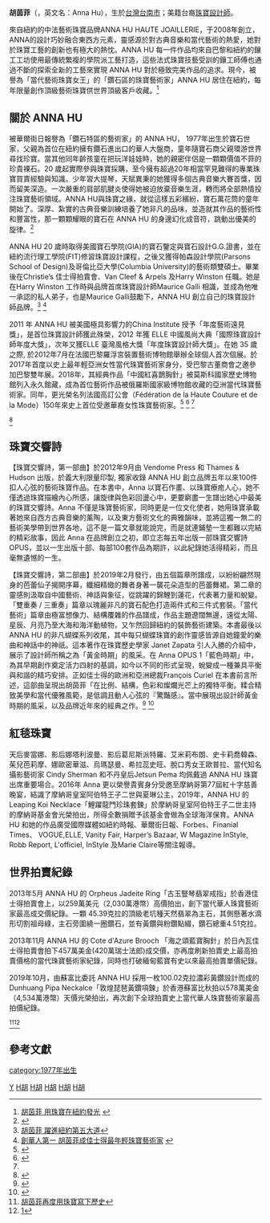 '''胡茵菲'''（{{bd|1977年}}，英文名：Anna Hu），生於[[台灣|台灣]][[台南市|台南市]]；美籍台裔[[珠寶設計師|珠寶設計師]]。

來自紐約的中法藝術珠寶品牌ANNA HU HAUTE JOAILLERIE，于2008年創立，ANNA的設計巧妙融合東西方元素，靈感源於對古典音樂和當代藝術的熱愛，她對於珠寶工藝的創新也有極大的熱忱。ANNA HU 每一件作品均來自巴黎和紐約的鑲工工坊使用最傳統繁複的學院派工藝打造，這些法式珠寶技藝受訓的鑲工師傅也通過不斷的探索全新的工藝來實現 ANNA HU 對於極致完美作品的追求。現今，被譽為「當代藝術珠寶女王」的「鑽石區的珠寶藝術家」ANNA HU 居住在紐約，每年限量創作頂級藝術珠寶供世界頂級客戶收藏。<ref>[http://mag.udn.com/mag/newsstand/printpage.jsp?f_ART_ID=202289 胡茵菲 用珠寶在紐約發光] {{webarchive|url=https://web.archive.org/web/20150402092225/http://mag.udn.com/mag/newsstand/printpage.jsp?f_ART_ID=202289 |date=2015-04-02 }}</ref>

==關於 ANNA HU==
被華爾街日報譽為「鑽石特區的藝術家」的 ANNA HU， 1977年出生於寶石世家，父親為首位在紐約擁有鑽石進出口的華人大盤商，童年隨寶石商父親環游世界尋找珍寶。當其他同年齡孩童在把玩洋娃娃時，她的親密伴侶是一顆顆價值不菲的珍貴裸石。20 歲起實際參與珠寶採購，至今擁有超過20年相當罕見難得的專業珠寶買賣經驗與知識。少年習大提琴，天賦異秉的她獲得多個古典音樂大賽首獎，因而留美深造。一次嚴重的肩部肌腱炎使得她被迫放棄音樂生涯，轉而將全部熱情投注珠寶藝術領域。ANNA HU與珠寶之緣，就從這樣五彩繽紛，寶石萬花筒的童年開始了。深厚、紮實的古典音樂訓練培養了她非凡的品味，並造就其作品的藝術性和豐富性，那一顆顆耀眼的寶石在 ANNA HU 的身邊幻化成音符，跳動出優美的旋律。<ref>{{Cite web |url=http://news.cts.com.tw/cts/general/200910/200910270335928.html |title=最年輕珠寶設計師 胡茵菲閃耀光芒 |access-date=2009-11-28 |archive-date=2016-03-09 |archive-url=https://web.archive.org/web/20160309205203/http://news.cts.com.tw/cts/general/200910/200910270335928.html |dead-url=no }}</ref>


ANNA HU 20 歲時取得美國寶石學院(GIA)的寶石鑒定與寶石設計G.G.證書，並在紐約流行理工學院(FIT)修習珠寶設計課程，之後又獲得帕森設計學院(Parsons School of Design)及哥倫比亞大學(Columbia University)的藝術類雙碩士。畢業後在Christie’s 佳士得拍賣會、Van Cleef & Arpels 及Harry Winston 任職。她是在Harry Winston 工作時與品牌首席珠寶設計師Maurice Galli 相識，並成為他唯一承認的私人弟子，也是Maurice Galli鼓勵下，ANNA HU 創立自己的珠寶設計師品牌。<ref>[http://www.boco.com.tw/NewsDetail.aspx?Bid=B20090703000006 胡茵菲 躍進紐約第五大道]{{dead link|date=2018年4月 |bot=InternetArchiveBot |fix-attempted=yes }}</ref>
<ref>[http://www.businesstimes.com.hk/a-20091028-41068/Anna-Hu 創華人第一 胡茵菲成佳士得最年輕珠寶藝術家] {{webarchive|url=https://web.archive.org/web/20100605161553/http://www.businesstimes.com.hk/a-20091028-41068/Anna-Hu |date=2010-06-05 }}</ref>


2011 年 ANNA HU 被美國極具影響力的China Institute 授予「年度藝術遠見獎」，是首位珠寶設計師獲此殊榮，2012 年獲 ELLE 中國風尚大典「國際珠寶設計師年度大獎」，次年又獲ELLE 臺灣風格大獎「年度珠寶設計師大獎」。在她 35 歲之際, 於2012年7月在法國巴黎羅浮宮裝置藝術博物館舉辦全球個人首次個展。於2017年首度以史上最年輕亞洲女性當代珠寶藝術家身分，受巴黎古董商會之邀參加巴黎雙年展。2018年，其經典作品「中國紅喜鵲胸針」被莫斯科國家歷史博物館列入永久館藏，成為首位藝術作品被俄羅斯國家級博物館收藏的亞洲當代珠寶藝術家。同年，更光榮名列法國高訂公會（Fédération de la Haute Couture et de la Mode）150年來史上首位受邀華裔女性珠寶藝術家。<ref>{{Cite web |url=http://www.xinhuanet.com/world/2017-09/12/c_1121648814.htm |title=法国巴黎双年展开幕 |access-date=2019-03-18 |archive-date=2021-05-24 |archive-url=https://web.archive.org/web/20210524161502/http://www.xinhuanet.com//world/2017-09/12/c_1121648814.htm |dead-url=no }}</ref>
<ref name="#1">{{Cite web |url=https://www.chinatimes.com/realtimenews/20180727002251-260405 |title=台裔珠寶設計師ANNA HU喜鵲胸針 獲莫斯科國家博物館收藏 |access-date=2019-03-18 |archive-date=2018-10-06 |archive-url=https://web.archive.org/web/20181006195906/http://www.chinatimes.com/realtimenews/20180727002251-260405 |dead-url=no }}</ref>
<ref name="#1"/></ref>
<ref>{{Cite web |url=https://udn.com/news/story/6988/4111704 |title=存档副本 |access-date=2019-10-22 |archive-date=2019-10-22 |archive-url=https://web.archive.org/web/20191022111744/https://udn.com/news/story/6988/4111704 |dead-url=no }}</ref>

==珠寶交響詩==
【珠寶交響詩，第一部曲】於2012年9月由 Vendome Press 和 Thames & Hudson 出版，於義大利限量印製, 獨家收錄 ANNA HU 創立品牌五年以來100件扣人心弦的藝術珠寶作品。在本書中，Anna 以寶石作畫、以珠寶療癒人心，她不僅透過珠寶描繪內心所感，讓旋律與色彩回盪心中，更要窮盡一生譜出她心中最美的珠寶交響詩。Anna 不僅是珠寶藝術家，同時更是一位文化使者，她用珠寶承載著她來自西方古典音樂的薰陶，以及東方藝術文化的典雅韻味，並將這獨一無二的藝術美學帶到世界各地，這不是一篇文章就能說完，而是就連鋪墊一生都難以完結的精彩故事，因此 Anna 在品牌創立之初，即立志每五年出版一部珠寶交響詩 OPUS，並以一生出版十部、每部100套作品為期許，以此紀錄她活得精彩，而且毫無遺憾的一生。


【珠寶交響詩，第二部曲】於2019年2月發行，由五個篇章所譜成，以紛紛翩然現身的芭蕾仙子揭開序幕，纖細精緻的舞者身著一襲花朵造型的芭蕾舞裙。第二章的靈感則汲取自中國藝術、神話與象征，從跳躍的錦鯉到蓮花，代表著力量和蛻變。「雙重奏 / 三重奏」篇章以瑰麗非凡的寶石配色打造兩件式和三件式套裝。「當代藝術」篇章由極富想像力、結構覆雜的作品譜成，作品主題遼闊無邊，遠從太陽、星辰、月亮乃至大海和海洋動植物，又乍然回歸紐約的裝飾藝術建築。本書最後以 ANNA HU 的非凡蝴蝶系列收尾，其中每只蝴蝶珠寶的創作靈感皆源自她鐘愛的樂曲和神話中的神祇。這本著作在珠寶歷史學家 Janet Zapata 引人入勝的介紹中，展示了設計師所稱之為「黃金時期」的風采。在 Anna OPUS 1「藍色時期」中，為其早期創作奠定活力四射的基調，如今以不同的形式呈現，蛻變成一種兼具平衡與和諧的精巧安排。正如佳士得的歐洲和亞洲總裁François Curiel 在本書前言所述，這部曲呈現出胡茵菲「在比例、結構，色彩和燦爛光芒上的獨特平衡。糅合精致美學和當代優雅風範，是低調且動人心弦的『驚豔感』。當中展現出設計師黃金時期的風采，以及品牌近年來的經典之作。<ref>{{Cite web |url=https://tw.asiatatler.com/style/%E8%B5%B0%E5%85%A5anna-hu%E8%83%BD%E9%87%8F%E6%B9%A7%E5%8B%95%E7%9A%84%E9%87%91%E8%89%B2%E6%99%82%E6%9C%9F%E7%8F%A0%E5%AF%B6%E4%BA%A4%E9%9F%BF%E8%A9%A9%E7%AC%AC%E4%BA%8C%E9%83%A8%E6%9B%B2%E7%BF%A9%E7%84%B6%E5%95%8F%E4%B8%96 |title=存档副本 |access-date=2019-10-22 |archive-date=2020-08-14 |archive-url=https://web.archive.org/web/20200814045744/https://tw.asiatatler.com/style/%E8%B5%B0%E5%85%A5anna-hu%E8%83%BD%E9%87%8F%E6%B9%A7%E5%8B%95%E7%9A%84%E9%87%91%E8%89%B2%E6%99%82%E6%9C%9F%E7%8F%A0%E5%AF%B6%E4%BA%A4%E9%9F%BF%E8%A9%A9%E7%AC%AC%E4%BA%8C%E9%83%A8%E6%9B%B2%E7%BF%A9%E7%84%B6%E5%95%8F%E4%B8%96 |dead-url=no }}</ref>
<ref>{{Cite web |url=http://www.mottimes.com/cht/article_detail.php?type=1&serial=276 |title=存档副本 |access-date=2019-10-22 |archive-date=2021-01-27 |archive-url=https://web.archive.org/web/20210127002604/http://www.mottimes.com/cht/article_detail.php?type=1&serial=276 |dead-url=no }}</ref>

==紅毯珠寶==
天后麥當娜、影后娜塔利波曼、影后葛尼斯派特羅、艾米莉布朗、史卡莉喬韓森、茱兒芭莉摩、娜歐密華滋、烏瑪瑟曼、希拉蕊史旺、脫口秀女王歐普拉、當代知名攝影藝術家 Cindy Sherman 和不丹皇后Jetsun Pema 均佩戴過 ANNA HU 珠寶出席重要場合。2016年 Anna 更以榮譽貴賓身分受邀至摩納哥第77屆紅十字慈善晚宴，結識了摩納哥皇室阿伯特王子二世與夏琳公主，2019年，ANNA HU 的 Leaping Koi Necklace「鯉躍龍門珍珠套鍊」於摩納哥皇室阿伯特王子二世主持的摩納哥基金會光榮拍出，所得全數捐贈予該基金會做為全球海洋保育。ANNA HU 和她的作品廣受國際媒體如紐約時報、華爾街日報、Forbes、Finanial Times、 VOGUE,ELLE, Vanity Fair, Harper’s Bazaar, W Magazine InStyle, Robb Report, L'officiel, InStyle 及Marie Claire等關注報導。



==世界拍賣紀錄==
2013年5月 ANNA HU 的 Orpheus Jadeite Ring「古玉豎琴翡翠戒指」於香港佳士得拍賣會上，以259萬美元（2,030萬港幣）高價拍出，創下當代華人珠寶藝術家最高成交價紀錄。一顆
45.39克拉的頂級老坑種天然翡翠為主石，其側懸著水滴形切割祖母綠，主石旁圍繞一圈鑽石，並有黃鑽與粉鑽點綴，鑽石總重4.51克拉。


2013年11月 ANNA HU 的 Cote d'Azure Brooch 「海之頌藍寶胸針」於日內瓦佳士得拍賣會拍下457萬美金(420萬瑞士法郎)成交價，亦再度刷新拍賣史上最高拍賣價格的當代珠寶藝術家紀錄，同時也打破緬甸藍寶有史以來最高拍賣單價紀錄。


2019年10月，由蘇富比委託 ANNA HU 採用一枚100.02克拉濃彩黃鑽設計而成的 Dunhuang Pipa Neckalce「敦煌琵琶黃鑽項鍊」於香港蘇富比秋拍以578萬美金（4,534萬港幣）天價光榮拍出，再次創下全球拍賣史上當代華人珠寶藝術家最高拍價紀錄。</ref> <ref>[http://www.jewelryworld.com.tw/jewelrynews/jewelrynews.php?detail=1&id=418 胡茵菲再度用珠寶寫下歷史]{{dead link|date=2018年4月 |bot=InternetArchiveBot |fix-attempted=yes }}</ref><ref>[https://tw.appledaily.com/new/realtime/20191010/1646375/]</ref>

==參考文獻==
<div class="references-small">
<references />
</div>


[[Category:胡姓|Y]]
[[category:1977年出生|category:1977年出生]]
[[Category:哥倫比亞大學校友|H胡]]
[[Category:台灣裔美國人|H胡]]
[[Category:华裔美国人|H胡]]
[[Category:美國設計師|H胡]]
[[Category:珠寶設計師|H胡]]